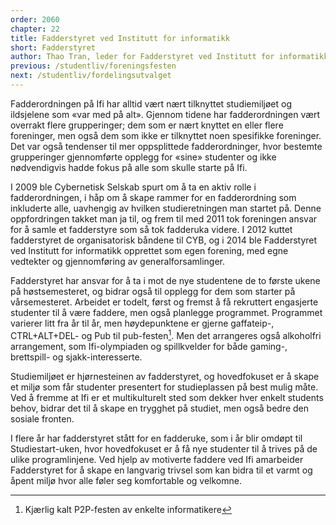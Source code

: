 ```yaml
---
order: 2060
chapter: 22
title: Fadderstyret ved Institutt for informatikk
short: Fadderstyret
author: Thao Tran, leder for Fadderstyret ved Institutt for informatikk, og Arne Hassel
previous: /studentliv/foreningsfesten
next: /studentliv/fordelingsutvalget
---
```


Fadderordningen på Ifi har alltid vært nært tilknyttet studiemiljøet og ildsjelene som «var med på alt». Gjennom 
tidene har fadderordningen vært overrakt flere grupperinger; dem som er nært knyttet en eller flere foreninger, 
men også dem som ikke er tilknyttet noen spesifikke foreninger. Det var også tendenser til mer oppsplittede 
fadderordninger, hvor bestemte grupperinger gjennomførte opplegg for «sine» studenter og ikke nødvendigvis 
hadde fokus på alle som skulle starte på Ifi.

I 2009 ble Cybernetisk Selskab spurt om å ta en aktiv rolle i fadderordningen, i håp om å skape rammer for en 
fadderordning som inkluderte alle, uavhengig av hvilken studieretningen man startet på. Denne oppfordringen 
takket man ja til, og frem til med 2011 tok foreningen ansvar for å samle et fadderstyre som så tok fadderuka 
videre. I 2012 kuttet fadderstyret de organisatorisk båndene til CYB, og i 2014 ble Fadderstyret ved Institutt 
for informatikk opprettet som egen forening, med egne vedtekter og gjennomføring av generalforsamlinger.

Fadderstyret har ansvar for å ta i mot de nye studentene de to første ukene på høstsemesteret, og bidrar også 
til opplegg for dem som starter på vårsemesteret. Arbeidet er todelt, først og fremst å få rekruttert engasjerte 
studenter til å være faddere, men også planlegge programmet. Programmet varierer litt fra år til år, men 
høydepunktene er gjerne gaffateip-, CTRL+ALT+DEL- og Pub til pub-festen[^1]. Men det arrangeres også alkoholfri 
arrangement, som Ifi-olympiaden og spillkvelder for både gaming-, brettspill- og sjakk-interesserte.

Studiemiljøet er hjørnesteinen av fadderstyret, og hovedfokuset er å skape et miljø som får studenter presentert 
for studieplassen på best mulig måte. Ved å fremme at Ifi er et multikulturelt sted som dekker hver enkelt 
students behov, bidrar det til å skape en trygghet på studiet, men også bedre den sosiale fronten.

I flere år har fadderstyret stått for en fadderuke, som i år blir omdøpt til Studiestart-uken, hvor hovedfokuset 
er å få nye studenter til å trives på de ulike programlinjene. Ved hjelp av motiverte faddere ved Ifi 
amarbeider Fadderstyret for å skape en langvarig trivsel som kan bidra til et varmt og åpent miljø hvor alle 
føler seg komfortable og velkomne.

[^1]:Kjærlig kalt P2P-festen av enkelte informatikere
